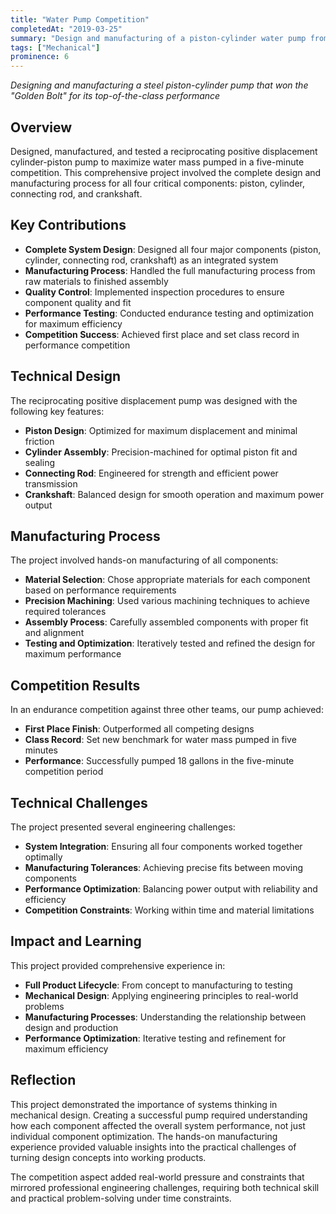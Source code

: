 ```yaml
---
title: "Water Pump Competition"
completedAt: "2019-03-25"
summary: "Design and manufacturing of a piston-cylinder water pump from scratch"
tags: ["Mechanical"]
prominence: 6
---
```


_Designing and manufacturing a steel piston-cylinder pump that won the "Golden Bolt" for its top-of-the-class performance_

## Overview

Designed, manufactured, and tested a reciprocating positive displacement cylinder-piston pump to maximize water mass pumped in a five-minute competition. This comprehensive project involved the complete design and manufacturing process for all four critical components: piston, cylinder, connecting rod, and crankshaft.

## Key Contributions

- **Complete System Design**: Designed all four major components (piston, cylinder, connecting rod, crankshaft) as an integrated system
- **Manufacturing Process**: Handled the full manufacturing process from raw materials to finished assembly
- **Quality Control**: Implemented inspection procedures to ensure component quality and fit
- **Performance Testing**: Conducted endurance testing and optimization for maximum efficiency
- **Competition Success**: Achieved first place and set class record in performance competition

## Technical Design

The reciprocating positive displacement pump was designed with the following key features:

- **Piston Design**: Optimized for maximum displacement and minimal friction
- **Cylinder Assembly**: Precision-machined for optimal piston fit and sealing
- **Connecting Rod**: Engineered for strength and efficient power transmission
- **Crankshaft**: Balanced design for smooth operation and maximum power output

## Manufacturing Process

The project involved hands-on manufacturing of all components:

- **Material Selection**: Chose appropriate materials for each component based on performance requirements
- **Precision Machining**: Used various machining techniques to achieve required tolerances
- **Assembly Process**: Carefully assembled components with proper fit and alignment
- **Testing and Optimization**: Iteratively tested and refined the design for maximum performance

## Competition Results

In an endurance competition against three other teams, our pump achieved:

- **First Place Finish**: Outperformed all competing designs
- **Class Record**: Set new benchmark for water mass pumped in five minutes
- **Performance**: Successfully pumped 18 gallons in the five-minute competition period

## Technical Challenges

The project presented several engineering challenges:

- **System Integration**: Ensuring all four components worked together optimally
- **Manufacturing Tolerances**: Achieving precise fits between moving components
- **Performance Optimization**: Balancing power output with reliability and efficiency
- **Competition Constraints**: Working within time and material limitations

## Impact and Learning

This project provided comprehensive experience in:

- **Full Product Lifecycle**: From concept to manufacturing to testing
- **Mechanical Design**: Applying engineering principles to real-world problems
- **Manufacturing Processes**: Understanding the relationship between design and production
- **Performance Optimization**: Iterative testing and refinement for maximum efficiency

## Reflection

This project demonstrated the importance of systems thinking in mechanical design. Creating a successful pump required understanding how each component affected the overall system performance, not just individual component optimization. The hands-on manufacturing experience provided valuable insights into the practical challenges of turning design concepts into working products.

The competition aspect added real-world pressure and constraints that mirrored professional engineering challenges, requiring both technical skill and practical problem-solving under time constraints.
